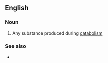 ==English==

===Noun===
{{en-noun}}

# {{lb|en|biochemistry}} Any substance produced during [[catabolism]]

===See also===
* {{l|en|metabolite}}